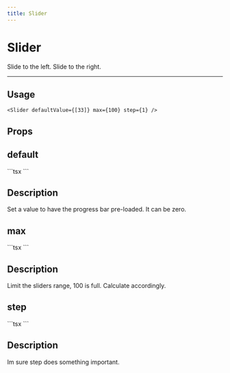 ```yaml
---
title: Slider
---
```


# Slider

Slide to the left. Slide to the right.

---


<div>
  <Slider defaultValue={[33]} max={100} step={1} />
</div>

## Usage

```tsx
<Slider defaultValue={[33]} max={100} step={1} />
```

## Props

<div className="flex justify-between gap-3 my-10">

  <div className="flex flex-col w-1/2">
  <h2 className="text-center underline">default</h2>
    ```tsx
    <Slider defaultValue={[...]} max={...} step={...} />
    ```
  </div>
  <div className="flex flex-col w-1/2 ">
    <h2 className="text-center underline">Description</h2>
    <p className="flex mt-6 px-4">
      Set a value to have the progress bar pre-loaded. It can be zero.
    </p>
  </div>
</div>

<div className="flex justify-between gap-3 my-10">

  <div className="flex flex-col w-1/2">
  <h2 className="text-center underline">max</h2>
    ```tsx
    <Slider defaultValue={[...]} max={...} step={...} />
    ```
  </div>
  <div className="flex flex-col w-1/2 ">
    <h2 className="text-center underline">Description</h2>
    <p className="flex mt-6 px-4">
      Limit the sliders range, 100 is full. Calculate accordingly.
    </p>
  </div>
</div>

<div className="flex justify-between gap-3 my-10">

  <div className="flex flex-col w-1/2">
  <h2 className="text-center underline">step</h2>
    ```tsx
    <Slider defaultValue={[...]} max={...} step={...} />
    ```
  </div>
  <div className="flex flex-col w-1/2 ">
    <h2 className="text-center underline">Description</h2>
    <p className="flex mt-6 px-4">
      Im sure step does something important.
    </p>
  </div>
</div>

